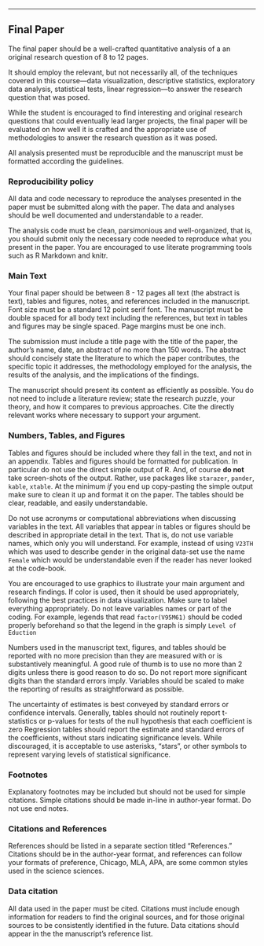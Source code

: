 ---
## Final Paper    {#final}

The final paper should be a well-crafted quantitative analysis of a an original research question of 8 to 12 pages. 

It should employ the relevant, but not necessarily all, of the techniques  covered in this course---data visualization, descriptive statistics, exploratory data analysis, statistical tests, linear regression---to answer the research question that was posed.

While the student is encouraged to find interesting and original research questions that could eventually lead larger projects, the final paper will be evaluated on how well it is crafted and the appropriate use of methodologies to answer the research question as it was posed.

All analysis presented must be reproducible and the manuscript must be formatted according the guidelines.

### Reproducibility policy

All data and code necessary to reproduce the analyses presented in the paper must be submitted along with the paper.
The data and analyses should be well documented and understandable to a reader.


The analysis code must be clean, parsimonious  and well-organized, that is, you should submit only the necessary code needed to reproduce what you present in the paper. You are encouraged to use literate programming tools such as R Markdown and knitr.





### Main Text

Your final paper should be between 8 - 12 pages  all text (the abstract is text), tables and figures, notes, and references included in the manuscript.
Font size must be a standard 12 point serif font.
The manuscript must be double spaced for all body text including the references, but text in tables and figures may be single spaced. Page margins must be one inch.

The submission must include a title page with the title of the paper, the author's name, date, an abstract of no more than 150 words.
The abstract should concisely state the literature to which the paper contributes, the specific topic it addresses, the methodology employed for the analysis, the results of the analysis, and the implications of the findings.

The manuscript should present its content as efficiently as possible. You do not need to include a literature review; state the research puzzle, your theory, and how it compares to previous approaches.
Cite the directly relevant works where necessary to support your argument.

### Numbers, Tables, and Figures

Tables and figures should be included where they fall in the text, and not in an appendix. Tables and figures should be formatted for publication.
In particular do not use the direct simple output of R. And, of course **do not** take screen-shots of the output. Rather, use packages like `starazer`, `pander`, `kable`, `xtable`. At the minimum *if* you end up copy-pasting the simple output make sure to clean it up and format it on the paper. The tables  should be clear, readable, and easily understandable. 

Do not use acronyms or computational abbreviations when discussing variables in the text.
All variables that appear in tables or figures should be described in appropriate detail in the text. That is, do not use variable names, which only you will understand. For example, instead of using `V23TH` which was used to describe gender  in the original data-set use the name `Female` which would be understandable even if the reader has never looked at the code-book. 


You are encouraged to use graphics to illustrate your main argument and research findings. If color is used, then it should be used appropriately, following the  best practices in data visualization. Make sure to label everything appropriately. Do not leave variables names or part of the coding. For example, legends that read `factor(V95M61)` should be coded properly beforehand so that the legend in the graph is simply `Level of Eduction` 

Numbers used in the manuscript text, figures, and tables should be reported with no more precision than they are measured with or is substantively meaningful.
A good rule of thumb is to use no more than 2 digits unless there is good reason to do so.
Do not report more significant digits than the standard errors imply.
Variables should be scaled to make the reporting of results as straightforward as possible.

The uncertainty of estimates is best conveyed by standard errors or confidence intervals.
Generally, tables should not routinely report t-statistics or p-values for tests of the null hypothesis that each coefficient is zero
Regression tables should report the estimate and standard errors of the coefficients, without stars indicating significance levels.
While discouraged, it is acceptable to use asterisks, "stars", or other symbols to represent varying levels of statistical significance.


### Footnotes

Explanatory footnotes may be included but should not be used for simple citations.
Simple citations should be made in-line in author-year format.
Do not use end notes.

### Citations and References

References should be listed in a separate section titled "References."
Citations should be in the author-year format, and references can  follow your formats of preference, Chicago, MLA, APA, are some common styles used in the science sciences.

### Data citation

All data used in the paper must be cited.
Citations must include enough information for readers to find the original sources, and for those original sources to be consistently identified in the future.
Data citations should appear in the the manuscript's reference list.
